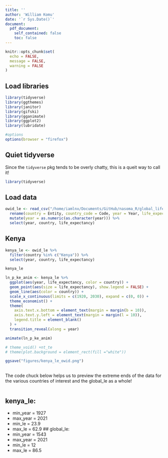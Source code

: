 ```yaml
---
title: ''
author: 'William Komu'
date: '`r Sys.Date()`'
document:
  pdf_document:
    self_contained: false
    toc: false
---
```


```r
knitr::opts_chunk$set(
  echo = FALSE,
  message = FALSE,
  warning = FALSE
)
```

## Load libraries

```r
library(tidyverse)
library(ggthemes)
library(janitor)
library(gifski)
library(gganimate)
library(ggplot2)
library(lubridate)

#options
options(browser = "firefox")
```

## Quiet tidyverse

Since the `tidyverse` pkg tends to be overly chatty, this is a queit way to call it!

```r
library(tidyverse)
```

## Load data

```r
owid_le <- read_csv("/home/iamlnx/Documents/GitHub/nasoma_R/global_life_exp/data/OWID/life-expectancy-OWID-data.csv") %>%
  rename(country = Entity, country_code = Code, year = Year, life_expectancy = "Life expectancy at birth (historical)") %>%
  mutate(year = as.numeric(as.character(year))) %>%
  select(year, country, life_expectancy)
```

## Kenya

```r
kenya_le <- owid_le %>%
  filter(country %in% c("Kenya")) %>%
  select(year, country, life_expectancy)

kenya_le

ln_p_ke_anim <- kenya_le %>%
  ggplot(aes(year, life_expectancy, color = country)) +
  geom_point(aes(size = life_expectancy), show.legend = FALSE) +
  geom_line(aes(color = country)) +
  scale_x_continuous(limits = c(1920, 2030), expand = c(0, 0)) +
  theme_economist() +
  theme(
    axis.text.x.bottom = element_text(margin = margin(b = 10)),
    axis.text.y.left = element_text(margin = margin(l = 10)),
    legend.title = element_blank()
  ) +
  transition_reveal(along = year)

animate(ln_p_ke_anim)

# theme_void() +nt_te
# theme(plot.background = element_rect(fill ="white"))

ggsave("figures/kenya_le_owid.png")
```

##

The code chuck below helps us to preview the extreme ends of the data for the various countries of interest and the global_le as a whole!

```r

```

## kenya_le:
- min_year  = 1927
- max_year  = 2021
- min_le    = 23.9
- max_le    = 62.9
## global_le:
- min_year  = 1543
- max_year  = 2021
- min_le    = 12
- max_le    = 86.5
